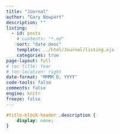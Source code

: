 ```yaml
---
title: "Journal"
author: "Gary Newport"
description: ""
listing:
  - id: posts
    # contents: "*.md"
    sort: "date desc"
    template: ../html/Journal/listing.ejs
    categories: true
page-layout: full
# toc-title: Year
# toc-location: right
date-format: "MMMM D, YYYY"
code-tools: false
comments: false
engine: knitr
freeze: false
---
```

 
```css
#title-block-header .description {
    display: none;
}
```


:::{#posts}
:::



